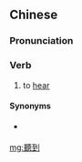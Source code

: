 {{also|听到}}
==Chinese==
{{zh-forms|s=听到}}

===Pronunciation===
{{zh-pron
|m=tīngdào
|c=teng1 dou3-2,ting1 dou3,ting3 dou3
|c_note=teng1 dou3-2 - vernacular; ting1 dou3, ting3 dou3 - literary
|cat=v
}}

===Verb===
{{zh-verb}}

# to [[hear]]

====Synonyms====
* {{qualifier|Min Nan}} {{zh-l|聽著/听着|tr=[[thiaⁿ-tio̍h]]}}

[[mg:聽到]]